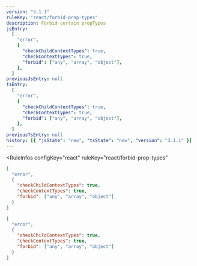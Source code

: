 ```yaml
---
version: "3.1.1"
ruleKey: "react/forbid-prop-types"
description: Forbid certain propTypes
jsEntry:
  [
    "error",
    {
      "checkChildContextTypes": true,
      "checkContextTypes": true,
      "forbid": ["any", "array", "object"],
    },
  ]
previousJsEntry: null
tsEntry:
  [
    "error",
    {
      "checkChildContextTypes": true,
      "checkContextTypes": true,
      "forbid": ["any", "array", "object"],
    },
  ]
previousTsEntry: null
history: [{ "jsState": "new", "tsState": "new", "version": "3.1.1" }]
---
```


<RuleInfos 
  configKey="react" 
  ruleKey="react/forbid-prop-types" 
>

```json
[
  "error",
  {
    "checkChildContextTypes": true,
    "checkContextTypes": true,
    "forbid": ["any", "array", "object"]
  }
]
```

```json
[
  "error",
  {
    "checkChildContextTypes": true,
    "checkContextTypes": true,
    "forbid": ["any", "array", "object"]
  }
]
```

</RuleInfos>
